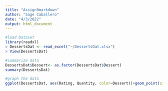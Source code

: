 ---
title: "Assign9markdown"
author: "Sage Caballero"
date: "4/3/2022"
output: html_document
---
```{r}
#load Dataset
library(readxl)
> DessertsDat <- read_excel("~/DessertsDat.xlsx")
> View(DessertsDat)
```

```{r}
#summarize data
DessertsDat$Dessert<- as.factor(DessertsDat$Dessert)
summary(DessertsDat)
```

```{r}
#graph the data
ggplot(DessertsDat, aes(Rating, Quantity, color=Dessert))+geom_point(size= 3)+theme_classic()+ylab("Quantity in Portion Size")
```